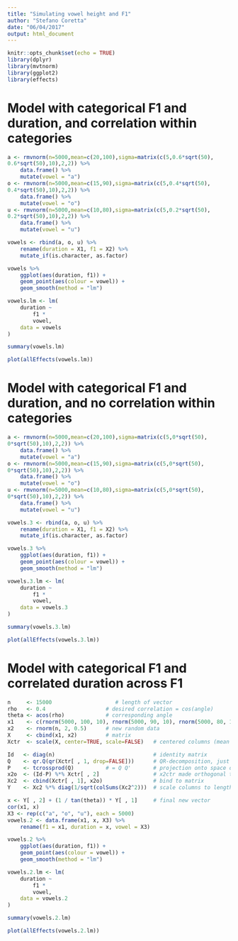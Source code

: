 ```yaml
---
title: "Simulating vowel height and F1"
author: "Stefano Coretta"
date: "06/04/2017"
output: html_document
---
```


```r
knitr::opts_chunk$set(echo = TRUE)
library(dplyr)
library(mvtnorm)
library(ggplot2)
library(effects)
```

# Model with categorical F1 and duration, and correlation within categories

```r
a <- rmvnorm(n=5000,mean=c(20,100),sigma=matrix(c(5,0.6*sqrt(50), 
0.6*sqrt(50),10),2,2)) %>%
    data.frame() %>%
    mutate(vowel = "a")
o <- rmvnorm(n=5000,mean=c(15,90),sigma=matrix(c(5,0.4*sqrt(50), 
0.4*sqrt(50),10),2,2)) %>%
    data.frame() %>%
    mutate(vowel = "o")
u <- rmvnorm(n=5000,mean=c(10,80),sigma=matrix(c(5,0.2*sqrt(50), 
0.2*sqrt(50),10),2,2)) %>%
    data.frame() %>%
    mutate(vowel = "u")

vowels <- rbind(a, o, u) %>%
    rename(duration = X1, f1 = X2) %>%
    mutate_if(is.character, as.factor)
```

```r
vowels %>%
    ggplot(aes(duration, f1)) +
    geom_point(aes(colour = vowel)) +
    geom_smooth(method = "lm")
```

```r
vowels.lm <- lm(
    duration ~
        f1 *
        vowel,
    data = vowels
)

summary(vowels.lm)
```

```r
plot(allEffects(vowels.lm))
```

# Model with categorical F1 and duration, and no correlation within categories

```r
a <- rmvnorm(n=5000,mean=c(20,100),sigma=matrix(c(5,0*sqrt(50), 
0*sqrt(50),10),2,2)) %>%
    data.frame() %>%
    mutate(vowel = "a")
o <- rmvnorm(n=5000,mean=c(15,90),sigma=matrix(c(5,0*sqrt(50), 
0*sqrt(50),10),2,2)) %>%
    data.frame() %>%
    mutate(vowel = "o")
u <- rmvnorm(n=5000,mean=c(10,80),sigma=matrix(c(5,0*sqrt(50), 
0*sqrt(50),10),2,2)) %>%
    data.frame() %>%
    mutate(vowel = "u")

vowels.3 <- rbind(a, o, u) %>%
    rename(duration = X1, f1 = X2) %>%
    mutate_if(is.character, as.factor)
```

```r
vowels.3 %>%
    ggplot(aes(duration, f1)) +
    geom_point(aes(colour = vowel)) +
    geom_smooth(method = "lm")
```

```r
vowels.3.lm <- lm(
    duration ~
        f1 *
        vowel,
    data = vowels.3
)

summary(vowels.3.lm)
```

```r
plot(allEffects(vowels.3.lm))
```

# Model with categorical F1 and correlated duration across F1

```r
n     <- 15000                    # length of vector
rho   <- 0.4                   # desired correlation = cos(angle)
theta <- acos(rho)             # corresponding angle
x1    <- c(rnorm(5000, 100, 10), rnorm(5000, 90, 10), rnorm(5000, 80, 10))        # fixed given data
x2    <- rnorm(n, 2, 0.5)      # new random data
X     <- cbind(x1, x2)         # matrix
Xctr  <- scale(X, center=TRUE, scale=FALSE)   # centered columns (mean 0)

Id   <- diag(n)                               # identity matrix
Q    <- qr.Q(qr(Xctr[ , 1, drop=FALSE]))      # QR-decomposition, just matrix Q
P    <- tcrossprod(Q)          # = Q Q'       # projection onto space defined by x1
x2o  <- (Id-P) %*% Xctr[ , 2]                 # x2ctr made orthogonal to x1ctr
Xc2  <- cbind(Xctr[ , 1], x2o)                # bind to matrix
Y    <- Xc2 %*% diag(1/sqrt(colSums(Xc2^2)))  # scale columns to length 1

x <- Y[ , 2] + (1 / tan(theta)) * Y[ , 1]     # final new vector
cor(x1, x)
X3 <- rep(c("a", "o", "u"), each = 5000)
vowels.2 <- data.frame(x1, x, X3) %>%
    rename(f1 = x1, duration = x, vowel = X3)
```

```r
vowels.2 %>%
    ggplot(aes(duration, f1)) +
    geom_point(aes(colour = vowel)) +
    geom_smooth(method = "lm")
```

```r
vowels.2.lm <- lm(
    duration ~
        f1 *
        vowel,
    data = vowels.2
)

summary(vowels.2.lm)
```

```r
plot(allEffects(vowels.2.lm))
```

